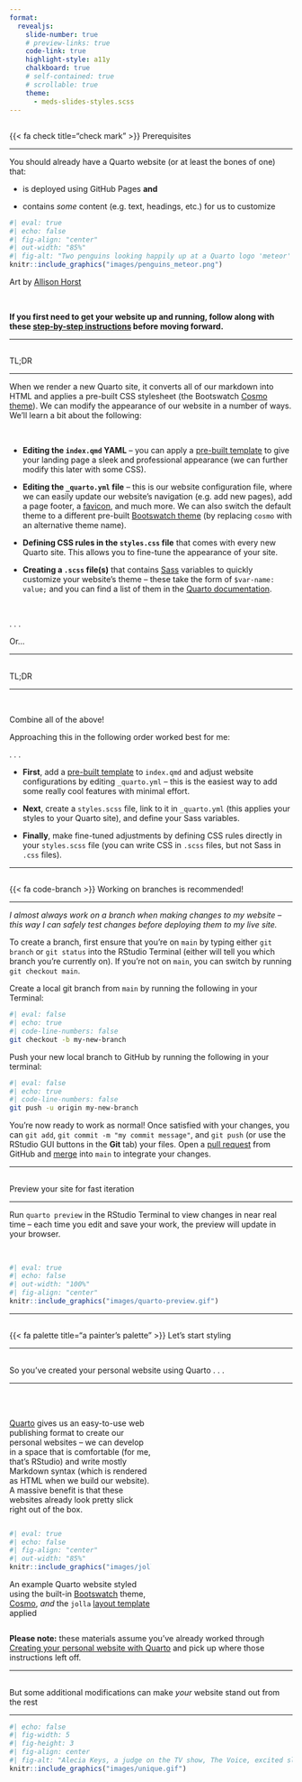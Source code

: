 ```yaml
---
format: 
  revealjs:
    slide-number: true
    # preview-links: true
    code-link: true
    highlight-style: a11y
    chalkboard: true
    # self-contained: true
    # scrollable: true
    theme: 
      - meds-slides-styles.scss
---
```


## {#prerequisites data-menu-title="Prerequisites"}

[{{< fa check title="check mark" >}} Prerequisites]{.slide-title}

<hr>

::: {.body-text}
You should already have a Quarto website (or at least the bones of one) that:
:::

::: {.body-text}
- is deployed using GitHub Pages **and**

- contains *some* content (e.g. text, headings, etc.) for us to customize
:::

```r
#| eval: true 
#| echo: false
#| fig-align: "center"
#| out-width: "85%" 
#| fig-alt: "Two penguins looking happily up at a Quarto logo 'meteor' that is flying overhead."
knitr::include_graphics("images/penguins_meteor.png")
```

::: {.body-text-s .gray-text .center-text}
Art by [Allison Horst](https://github.com/allisonhorst/stats-illustrations)
:::

<br>

::: {.footer}
**If you first need to get your website up and running, follow along with these [step-by-step instructions](https://ucsb-meds.github.io/creating-quarto-websites/) before moving forward.**
:::

---

## {#tldr1 data-menu-title="TL;DR"}

[TL;DR]{.slide-title}

<hr>

When we render a new Quarto site, it converts all of our markdown into HTML and applies a pre-built CSS stylesheet (the Bootswatch [Cosmo theme](https://bootswatch.com/cosmo/)). We can modify the appearance of our website in a number of ways. We'll learn a bit about the following:

<br>

::: {.incremental}
::: {.body-text-s}
- [**Editing the `index.qmd` YAML**]{.teal-text} -- you can apply a [pre-built template](https://quarto.org/docs/websites/website-about.html#templates) to give your landing page a sleek and professional appearance (we can further modify this later with some CSS).

- [**Editing the `_quarto.yml` file**]{.teal-text} -- this is our website configuration file,  where we can easily update our website's navigation (e.g. add new pages), add a page footer, a [favicon](https://en.wikipedia.org/wiki/Favicon), and much more. We can also switch the default theme to a different pre-built [Bootswatch theme](https://bootswatch.com/) (by replacing `cosmo` with an alternative theme name).

- [**Defining CSS rules in the `styles.css` file**]{.teal-text} that comes with every new Quarto site. This allows you to fine-tune the appearance of your site.

- [**Creating a `.scss` file(s)**]{.teal-text} that contains [Sass](https://sass-lang.com/) variables to quickly customize your website's theme -- these take the form of `$var-name: value;` and you can find a list of them in the [Quarto documentation](https://quarto.org/docs/output-formats/html-themes.html#sass-variables).

:::
:::

<br>

. . . 

::: {.body-text-xl .teal-text .center-text}
Or...
:::

---

## {#tldr2 data-menu-title="TL;DR"}

[TL;DR]{.slide-title}

<hr>

<br>

::: {.body-text-xl .teal-text .center-text .bottombr}
Combine all of the above!
:::

::: {.body-text-l .center-text}
Approaching this in the following order worked best for me:
:::

. . .

::: incremental
- [**First**]{.teal-text}, add a [pre-built template](https://quarto.org/docs/websites/website-about.html#templates) to `index.qmd` and adjust website configurations by editing `_quarto.yml` -- this is the easiest way to add some really cool features with minimal effort.

- [**Next**]{.teal-text}, create a `styles.scss` file, link to it in `_quarto.yml` (this applies your styles to your Quarto site), and define your Sass variables.

- [**Finally**]{.teal-text}, make fine-tuned adjustments by defining CSS rules directly in your `styles.scss` file (you can write CSS in `.scss` files, but not Sass in `.css` files).
:::

---

## {#branches data-menu-title="Use branches!"}

[{{< fa code-branch >}} Working on branches is recommended!]{.slide-title2}

<hr>

::: {.body-text-m .center-text}
*I almost always work on a branch when making changes to my website -- this way I can safely test changes before deploying them to my live site.*
:::

::: {.body-text-s}
To create a branch, first ensure that you're on `main` by typing either `git branch` or `git status` into the RStudio Terminal (either will tell you which branch you're currently on). If you're not on `main`, you can switch by running `git checkout main`.
:::

::: {.body-text-s}
Create a local git branch from `main` by running the following in your Terminal:
:::

```bash
#| eval: false
#| echo: true
#| code-line-numbers: false
git checkout -b my-new-branch
```

::: {.body-text-s}
Push your new local branch to GitHub by running the following in your terminal:
:::

```bash
#| eval: false
#| echo: true
#| code-line-numbers: false
git push -u origin my-new-branch
```

::: {.body-text-s .topbr}
You're now ready to work as normal! Once satisfied with your changes, you can `git add`, `git commit -m "my commit message"`, and `git push` (or use the RStudio GUI buttons in the **Git** tab) your files. Open a [pull request](https://docs.github.com/en/pull-requests/collaborating-with-pull-requests/proposing-changes-to-your-work-with-pull-requests/about-pull-requests) from GitHub and [merge](https://docs.github.com/en/pull-requests/collaborating-with-pull-requests/incorporating-changes-from-a-pull-request/merging-a-pull-request) into `main` to integrate your changes.
:::

---

## {#quarto-preview data-menu-title="quarto preview"}

[Preview your site for fast iteration]{.slide-title}

<hr>

Run `quarto preview` in the RStudio Terminal to view changes in near real time – each time you edit and save your work, the preview will update in your browser.

<br>

```r
#| eval: true
#| echo: false
#| out-width: "100%"
#| fig-align: "center"
knitr::include_graphics("images/quarto-preview.gif")
```

---

##  {#lets-start-styling data-menu-title="Let's start styling" background="#053660"}

<div class="page-center">
<div class="custom-subtitle">{{< fa palette title="a painter's palette" >}} Let's start styling</div>
</div>

---

## {#so-youve-created-a-website data-menu-title="So you've created a Quarto website..."}

[So you've created your personal website using Quarto . . .]{.slide-title}

<hr>

::: {.column width="50%"}
::: {.body-text}
<br>
<br>
[Quarto](https://quarto.org/) gives us an easy-to-use web publishing format to create our personal websites -- we can develop in a space that is comfortable (for me, that's RStudio) and write mostly Markdown syntax (which is rendered as HTML when we build our website). A massive benefit is that these websites already look pretty slick right out of the box.
:::
:::

::: {.column width="50%"}

```r
#| eval: true 
#| echo: false
#| fig-align: "center"
#| out-width: "85%" 
knitr::include_graphics("images/jolla-template.png")
```

::: {.body-text-s .gray-text .center-text}
An example Quarto website styled using the built-in [Bootswatch](https://bootswatch.com/) theme, [Cosmo](https://bootswatch.com/cosmo/), *and* the `jolla` [layout template](https://quarto.org/docs/websites/website-about.html) applied
:::

:::

::: {.center-text}
[**Please note:** these materials assume you've already worked through [Creating your personal website with Quarto](https://ucsb-meds.github.io/creating-quarto-websites/) and pick up where those instructions left off.]{.teal-text}
:::

---

## {#modify-to-stand-out data-menu-title="Make your website stand stand out"}

[But some additional modifications can make *your* website stand out from the rest]{.slide-title3}

<hr>

```r
#| echo: false
#| fig-width: 5
#| fig-height: 3
#| fig-align: center
#| fig-alt: "Alecia Keys, a judge on the TV show, The Voice, excited slams her hands down and stands up saying, 'There is nobody like you!'" 
knitr::include_graphics("images/unique.gif")
```



